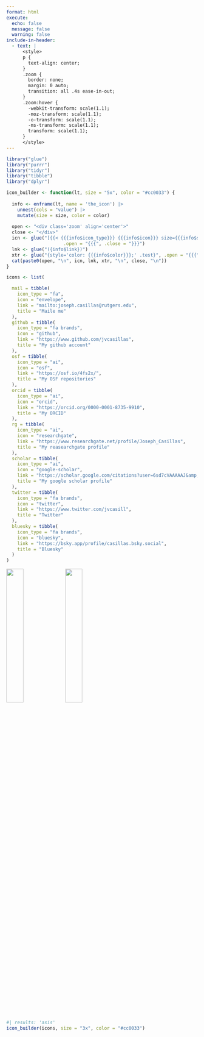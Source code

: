 ```yaml
---
format: html
execute: 
  echo: false
  message: false
  warning: false
include-in-header:
  - text: |
      <style>
      p {
        text-align: center;
      }
      .zoom {
        border: none;
        margin: 0 auto;
        transition: all .4s ease-in-out;
      }
      .zoom:hover {
        -webkit-transform: scale(1.1);
        -moz-transform: scale(1.1);
        -o-transform: scale(1.1);
        -ms-transform: scale(1.1);
        transform: scale(1.1);
      }
      </style>
---
```


```r

library("glue")
library("purrr")
library("tidyr")
library("tibble")
library("dplyr")

icon_builder <- function(lt, size = "5x", color = "#cc0033") {
  
  info <- enframe(lt, name = 'the_icon') |> 
    unnest(cols = "value") |> 
    mutate(size = size, color = color)
  
  open <- "<div class='zoom' align='center'>"
  close <- "</div>"
  icn <- glue("[{{< {{{info$icon_type}}} {{{info$icon}}} size={{{info$size}}} title='{{{info$title}}}' >}}]", 
                     .open = "{{{", .close = "}}}")
  lnk <- glue("({info$link})")
  xtr <- glue("{style='color: {{{info$color}}};' .test}", .open = "{{{", .close = "}}}")
  cat(paste0(open, "\n", icn, lnk, xtr, "\n", close, "\n"))
}
```

```r
icons <- list(

  mail = tibble(
    icon_type = "fa", 
    icon = "envelope", 
    link = "mailto:joseph.casillas@rutgers.edu", 
    title = "Maile me"
  ), 
  github = tibble(
    icon_type = "fa brands", 
    icon = "github", 
    link = "https://www.github.com/jvcasillas", 
    title = "My github account"
  ), 
  osf = tibble(
    icon_type = "ai", 
    icon = "osf", 
    link = "https://osf.io/4fs2x/", 
    title = "My OSF repositories"
  ), 
  orcid = tibble(
    icon_type = "ai", 
    icon = "orcid", 
    link = "https://orcid.org/0000-0001-8735-9910", 
    title = "My ORCID"
  ), 
  rg = tibble(
    icon_type = "ai", 
    icon = "researchgate", 
    link = "https://www.researchgate.net/profile/Joseph_Casillas", 
    title = "My reasearchgate profile"
  ), 
  scholar = tibble(
    icon_type = "ai", 
    icon = "google-scholar", 
    link = "https://scholar.google.com/citations?user=6sd7cVAAAAAJ&amp;hl", 
    title = "My google scholar profile"
  ), 
  twitter = tibble(
    icon_type = "fa brands", 
    icon = "twitter", 
    link = "https://www.twitter.com/jvcasill", 
    title = "Twitter"
  ),
  bluesky = tibble(
    icon_type = "fa brands", 
    icon = "bluesky", 
    link = "https://bsky.app/profile/casillas.bsky.social", 
    title = "Bluesky"
  )
)

```

[![](./img/branding.002.png){width='30%' fig-align='center'}](https://www.jvcasillas.com)
[![](./img/rap-group.png){width='30%' fig-align='center'}](https://wwww.rap-group.jvcasillas.com)


```r
#| results: 'asis'
icon_builder(icons, size = "3x", color = "#cc0033")
```

